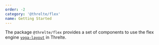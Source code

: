 ```yaml
---
order: -2
category: '@threlte/flex'
name: Getting Started
---
```


The package `@threlte/flex` provides a set of components to use the flex engine [`yoga-layout`](https://yogalayout.com/) in Threlte.
